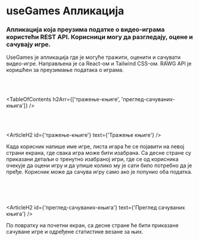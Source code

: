 

# useGames Апликација

### Апликација која преузима податке о видео-играма користећи REST API. Корисници могу да разгледају, оцене и сачувају игре.

<HeroImage image={UseGamesImg} title="useGames Апликација" />

UseGames је апликација где је могуће тражити, оценити и сачувати видео-игре. Направљена је са React-ом и Tailwind CSS-ом. RAWG API је коришћен за преузимање података о играма.

<br />
<br />

<TableOfContents h2Arr={['тражење-књиге', 'преглед-сачуваних-књига']} />

<br />
<br />

<ArticleH2 id={'тражење-књиге'} text={'Тражење књиге'} />

Када корисник напише име игре, листа игара ће се појавити на левој страни екрана, где свака игра може бити изабрана. Са десне стране су приказани детаљи о тренутно изабраној игри, где се од корисника очекује да оцени игру и да упише колико му је сати било потребно да је пређе. Корисник може да сачува игру само ако је попунио оба податка.

<br />

<ArticleImage image={UseGamesImg1} alt="Тражење књиге" isResponsive={false} />

<br />
<br />

<ArticleH2 id={'преглед-сачуваних-књига'} text={'Преглед сачуваних књига'} />

По повратку на почетни екран, са десне стране ће бити приказане сачуване игре и одређене статистике везане за њих.

<br />

<ArticleImage
   image={UseGamesImg2}
   alt="Преглед сачуваних књига"
   isResponsive={false}
/>

<br />
